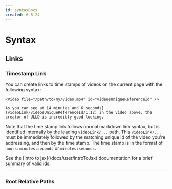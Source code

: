 ```yaml
---
id: syntaxDocs
created: 6-8-24
---
```



# <H1Size><AnimatedLogo height={48} /></H1Size> Syntax

## Links

### Timestamp Link

You can create links to time stamps of videos on the current page with the following syntax:

```mdx
<Video file="/path/to/my/video.mp4" id="videosUniqueReferenceId" />

As you can see at [4 minutes and 6 seconds](videoLink/videosUniqueReferenceId/1:12) in the video above, the creator of ULLD is incredibly good looking.
```

Note that the time stamp link follows normal markdown link syntax, but is identified internally by the leading `videoLink/...` path. This `videoLink/...` must be immediately followed by the matching unique id of the video you're addressing, and then by the time stamp. The time stamp is in the format of `hours:minutes:seconds` or `minutes:seconds`.

<Hint>
    See the [intro to jsx](/docs/user/introToJsx) documentation for a brief summary of valid ids.
</Hint>


---

### Root Relative Paths
